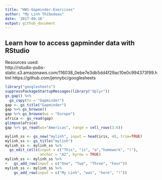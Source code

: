 ```yaml
---
title: "HW1-Gapminder-Exercises"
author: "My Linh Thibodeau"
date: '2017-09-16'
output: github_document
---
```

## Learn how to access gapminder data with RStudio
Resources used:  
http://rstudio-pubs-static.s3.amazonaws.com/116038_0ebe7e3db5dd4f29ac10e0c994373f99.html
https://github.com/jennybc/googlesheets

```r
library("googlesheets")
suppressPackageStartupMessages(library("dplyr"))
gs_gap() %>%
  gs_copy(to = "Gapminder")
gap <- gs_title("Gapminder")
gap %>% gs_browse()
gap %>% gs_browse(ws = "Europe")
africa <- gs_read(gap)
glimpse(africa)
gap %>% gs_read(ws="Americas", range = cell_rows(3:6))

mylinh_ss <- gs_new("mylinh", input = head(iris, 4), trim=TRUE)
mylinh_ss <- gs_title("mylinh")
mylinh_ss <- mylinh_ss %>%
  gs_edit_cells(input = c("This", "is", "a","homework", "!"),
                anchor = "A2", byrow = TRUE)
mylinh_ss <- mylinh_ss %>%
+   gs_add_row(input = c("One", "Two", "Three", "Four"))
mylinh_ss <- mylinh_ss %>%
    gs_add_row(input = c("My Linh", "was", "here", "!"))
```
